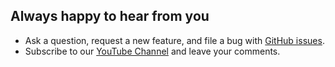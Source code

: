 
## Always happy to hear from you

- Ask a question, request a new feature, and file a bug with [GitHub issues](https://github.com/volkovlabs/business-variable/issues).
- Subscribe to our [YouTube Channel](https://youtube.com/@volkovlabs) and leave your comments.

<Sponsor />
